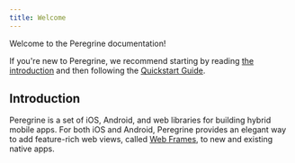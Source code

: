 ```yaml
---
title: Welcome
---
```


Welcome to the Peregrine documentation!

If you're new to Peregrine, we recommend starting by reading [the
introduction](#introduction) and then following the [Quickstart
Guide](quickstart).

## Introduction

Peregrine is a set of iOS, Android, and web libraries for building hybrid
mobile apps. For both iOS and Android, Peregrine provides an elegant way to add
feature-rich web views, called [Web Frames](architecture#web-frames), to new
and existing native apps.
